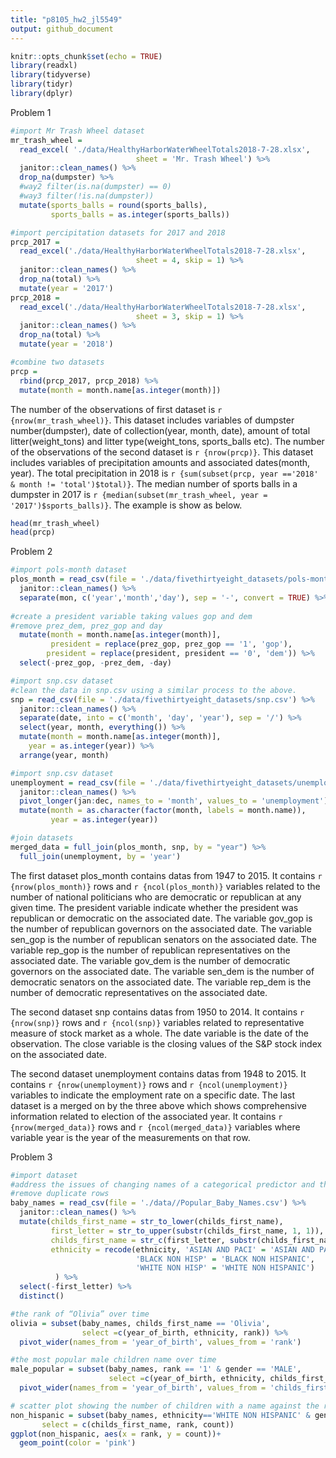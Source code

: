 ```yaml
---
title: "p8105_hw2_jl5549"
output: github_document
---
```


```r
knitr::opts_chunk$set(echo = TRUE)
library(readxl)
library(tidyverse)
library(tidyr)
library(dplyr)
```

Problem 1
```r
#import Mr Trash Wheel dataset
mr_trash_wheel = 
  read_excel( './data/HealthyHarborWaterWheelTotals2018-7-28.xlsx', 
                            sheet = 'Mr. Trash Wheel') %>% 
  janitor::clean_names() %>% 
  drop_na(dumpster) %>% 
  #way2 filter(is.na(dumpster) == 0)
  #way3 filter(!is.na(dumpster)) 
  mutate(sports_balls = round(sports_balls), 
         sports_balls = as.integer(sports_balls))
```

```r
#import percipitation datasets for 2017 and 2018
prcp_2017 = 
  read_excel('./data/HealthyHarborWaterWheelTotals2018-7-28.xlsx', 
                            sheet = 4, skip = 1) %>% 
  janitor::clean_names() %>% 
  drop_na(total) %>% 
  mutate(year = '2017')
prcp_2018 = 
  read_excel('./data/HealthyHarborWaterWheelTotals2018-7-28.xlsx', 
                            sheet = 3, skip = 1) %>% 
  janitor::clean_names() %>% 
  drop_na(total) %>% 
  mutate(year = '2018')

#combine two datasets
prcp = 
  rbind(prcp_2017, prcp_2018) %>% 
  mutate(month = month.name[as.integer(month)])

```

The number of the observations of first dataset is `r {nrow(mr_trash_wheel)}`. This dataset includes variables of dumpster number(dumpster), date of collection(year, month, date), amount of total litter(weight_tons) and litter type(weight_tons, sports_balls etc). 
The number of the observations of the second dataset is `r {nrow(prcp)}`. This dataset includes variables of precipitation amounts and associated dates(month, year). 
The total precipitation in 2018 is `r {sum(subset(prcp, year =='2018' & month != 'total')$total)}`. The median number of sports balls in a dumpster in 2017 is `r {median(subset(mr_trash_wheel, year = '2017')$sports_balls)}`.
The example is show as below.

```r
head(mr_trash_wheel)
head(prcp)
```


Problem 2

```r
#import pols-month dataset
plos_month = read_csv(file = './data/fivethirtyeight_datasets/pols-month.csv') %>% 
  janitor::clean_names() %>% 
  separate(mon, c('year','month','day'), sep = '-', convert = TRUE) %>% 
  
#create a president variable taking values gop and dem
#remove prez_dem, prez_gop and day
  mutate(month = month.name[as.integer(month)],
         president = replace(prez_gop, prez_gop == '1', 'gop'),
        president = replace(president, president == '0', 'dem')) %>% 
  select(-prez_gop, -prez_dem, -day) 

```

```r
#import snp.csv dataset
#clean the data in snp.csv using a similar process to the above.
snp = read_csv(file = './data/fivethirtyeight_datasets/snp.csv') %>% 
  janitor::clean_names() %>% 
  separate(date, into = c('month', 'day', 'year'), sep = '/') %>% 
  select(year, month, everything()) %>% 
  mutate(month = month.name[as.integer(month)],
    year = as.integer(year)) %>% 
  arrange(year, month)

```

```r
#import snp.csv dataset
unemployment = read_csv(file = './data/fivethirtyeight_datasets/unemployment.csv') %>% 
  janitor::clean_names() %>% 
  pivot_longer(jan:dec, names_to = 'month', values_to = 'unemployment') %>% 
  mutate(month = as.character(factor(month, labels = month.name)),
         year = as.integer(year))

```

```r
#join datasets
merged_data = full_join(plos_month, snp, by = "year") %>% 
  full_join(unemployment, by = 'year')

```
 
The first dataset plos_month contains datas from 1947 to 2015. It contains `r {nrow(plos_month)}`  rows and `r {ncol(plos_month)}` variables related to the number of national politicians who are democratic or republican at any given time. The president variable indicate whether the president was republican or democratic on the associated date. The variable gov_gop is the number of republican governors on the associated date. The variable sen_gop is the number of republican senators on the associated date. The variable rep_gop is the number of republican representatives on the associated date. The variable gov_dem is the number of democratic governors on the associated date. The variable sen_dem is the number of democratic senators on the associated date. The variable rep_dem is the number of democratic representatives on the associated date.

The second dataset snp contains datas from 1950 to 2014. It contains `r {nrow(snp)}` rows and `r {ncol(snp)}` variables related to representative measure of stock market as a whole. The date variable is the date of the observation. The close variable is the closing values of the S&P stock index on the associated date. 

The second dataset unemployment contains datas from 1948 to 2015. It contains `r {nrow(unemployment)}` rows and `r {ncol(unemployment)}` variables to indicate the employment rate on a specific date. 
The last dataset is a merged on by the three above which shows comprehensive information related to election of the associated year. It contains `r {nrow(merged_data)}` rows and `r {ncol(merged_data)}` variables where variable year is the year of the measurements on that row.

Problem 3
```r
#import dataset
#address the issues of changing names of a categorical predictor and the case structure of string variables
#remove duplicate rows
baby_names = read_csv(file = './data//Popular_Baby_Names.csv') %>% 
  janitor::clean_names() %>% 
  mutate(childs_first_name = str_to_lower(childs_first_name),
         first_letter = str_to_upper(substr(childs_first_name, 1, 1)),
         childs_first_name = str_c(first_letter, substr(childs_first_name,2,nchar(childs_first_name))),
         ethnicity = recode(ethnicity, 'ASIAN AND PACI' = 'ASIAN AND PACIFIC ISLANDER', 
                            'BLACK NON HISP' = 'BLACK NON HISPANIC', 
                            'WHITE NON HISP' = 'WHITE NON HISPANIC')
          ) %>%
  select(-first_letter) %>% 
  distinct()

```

```r
#the rank of “Olivia” over time
olivia = subset(baby_names, childs_first_name == 'Olivia', 
                select =c(year_of_birth, ethnicity, rank)) %>% 
  pivot_wider(names_from = 'year_of_birth', values_from = 'rank')

#the most popular male children name over time
male_popular = subset(baby_names, rank == '1' & gender == 'MALE',
                      select =c(year_of_birth, ethnicity, childs_first_name)) %>% 
  pivot_wider(names_from = 'year_of_birth', values_from = 'childs_first_name')

```

```r
# scatter plot showing the number of children with a name against the rank in popularity of that name
non_hispanic = subset(baby_names, ethnicity=='WHITE NON HISPANIC' & gender == 'MALE' & year_of_birth == '2016', 
       select = c(childs_first_name, rank, count))
ggplot(non_hispanic, aes(x = rank, y = count))+
  geom_point(color = 'pink')

```

